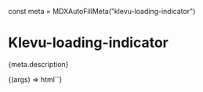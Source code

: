const meta = MDXAutoFillMeta("klevu-loading-indicator")

<Meta
  title="Atoms/Loading Indicator"
  component="klevu-loading-indicator"
  argTypes={meta.argTypes}
  parameters={meta.parameters}
/>

# Klevu-loading-indicator

<Description>{meta.description}</Description>

<Canvas>
  <Story name="Loading Indicator">{(args) => html`<klevu-loading-indicator></klevu-loading-indicator>`}</Story>
</Canvas>
